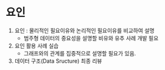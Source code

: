# 요인 {#factor}
 
1. 요인 : 물리적인 필요이유와 논리적인 필요이유를 비교하여 설명
   - 범주형 데이터의 중요성을 설명할 비유와 유추 사례 개발 필요

2. 요인 활용 사례 실습 
   - 그래프와의 관계를 집중적으로 설명할 필요가 있음.

3. 데이터 구조(Data Sructure) 최종 리뷰
